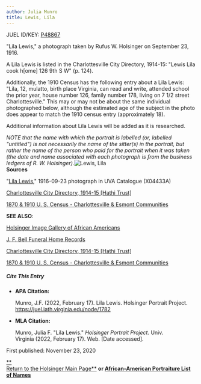 ```yaml
---
author: Julia Munro
title: Lewis, Lila
---
```

JUEL ID/KEY: [P48867](http://juel.iath.virginia.edu/public_person?person=48867 "P48867")

"Lila Lewis," a photograph taken by Rufus W. Holsinger on September 23, 1916.

A Lila Lewis is listed in the Charlottesville City Directory, 1914-15: "Lewis Lila cook h\[ome\] 126 9th S W" (p. 124).

Additionally, the 1910 Census has the following entry about a Lila Lewis: "Lila, 12, mulatto, birth place Virginia, can read and write, attended school the prior year, house number 126, family number 178, living on 7 1/2 street Charlottesville." This may or may not be about the same individual photographed below, although the estimated age of the subject in the photo does appear to match the 1910 census entry (approximately 18).  
  
Additional information about Lila Lewis will be added as it is researched. 

_NOTE that the name with which the portrait is labelled (or, labelled "untitled") is not necessarily the name of the sitter(s) in the portrait, but rather the name of the person who paid for the portrait when it was taken (the date and name associated with each photograph is from the business ledgers of R. W. Holsinger)._![Lewis, Lila](https://iiif.lib.virginia.edu/iiif/uva-lib:1044572/full/778,561/0/default.jpg "Lewis, Lila")   
**Sources**

"[Lila Lewis](https://search.lib.virginia.edu/catalog/uva-lib:1044572#?c=0&m=0&s=0&cv=0&xywh=-2%2C-76%2C4025%2C2984 "Lewis, Lila")," 1916-09-23 photograph in UVA Catalogue (X04433A)  
  

[Charlottesville City Directory, 1914-15 \[Hathi Trust\]](https://catalog.hathitrust.org/Record/101954103) 

[1870 & 1910 U. S. Census - Charlottesville & Esmont Communities](http://www2.vcdh.virginia.edu/afam/raceandplace/census/search_popcensus.cgi?search_type=individ&id=164&year=1910&community=% "1870 & 1910 U. S. Census: Charlottesville and Esmont Communities")

**SEE ALSO**:

[Holsinger Image Gallery of African Americans](http://rwholsingerphotos.org/images.php "Holsinger Image Gallery of African Americans")

[J. F. Bell Funeral Home Records](http://www2.vcdh.virginia.edu/afam/raceandplace/perl_scripts/funeral_search.html "J. F. Bell Funeral Home Database")

[Charlottesville City Directory, 1914-15 \[Hathi Trust\]](https://catalog.hathitrust.org/Record/101954103 "Charlottesville City Directory, 1914-15") 

[1870 & 1910 U. S. Census - Charlottesville & Esmont Communities](http://www2.vcdh.virginia.edu/afam/raceandplace/census/search_both.html "1870 & 1910 U. S. Census: Charlottesville and Esmont Communities")

##### **Cite This Entry**

*   **APA Citation:**
    
    Munro, J.F. (2022, February 17). Lila Lewis. Holsinger Portrait Project. https://juel.iath.virginia.edu/node/1782
    
*   **MLA Citation:**
    
    Munro, Julia F. "Lila Lewis." _Holsinger Portrait Project_. Univ. Virginia (2022, February 17). Web. \[Date accessed\].
    

  
First published: November 23, 2020     

[**  
Return to the Holsinger Main Page**](http://juel.iath.virginia.edu/node/980) **or [African-American Portraiture List of Names](http://juel.iath.virginia.edu/node/996)**